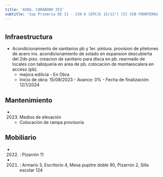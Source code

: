 ```yaml
---
title: 'AVDA. CARABOBO 253'
subtitle: 'Sup Primaria DE 11 - JIN D (EPCJS 15/11°) [S] SIN FRONTERAS - EPA N° 15 REPUBLICA ORIENTAL DEL URUGUAY - EPC N° 15 REPUBLICA ORIENTAL DEL URUGUAY'
---
```


#
## Infraestructura

* Acondicionamiento de sanitarios pb y 1er. pintura. provision de piletones de acero inx. acondicionamiento de solado en expansion descubierta del 2do piso. creacion de sanitario para disca en pb. rearmado de locales con tabiqueria en area de  pb. colocacion de montaescalera en acceso (pb). 
    + mejora edilicia - En Obra 
    + Inicio de obra: 15/08/2023 - Avance: 0% - Fecha de finalización: 12/1/2024 






## Mantenimiento

*  (2023) Medios de elevación 
    + Colocación de rampa provisoria





## Mobiliario

*  (2022) : Pizarrón 11 

*  (2021) : Armario 3, Escritorio 4, Mesa pupitre doble 90, Pizarrón 2, Silla escolar 124 



